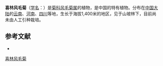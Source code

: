 {{Speciesbox
| name = 喜林风毛菊
| status = 
| status_system = 
| image =
| genus = Saussurea
| species = stricta
| authority = Franch.
}}

'''喜林风毛菊'''（[[学名|学名]]：{{lang|la|''Saussurea stricta''}}）是[[菊科|菊科]][[风毛菊属|风毛菊属]]的植物，是中国的特有植物。分布在[[中国大陆|中国大陆]]的[[云南|云南]]、[[河南|河南]]、[[四川|四川]]等地，生长于海拔1,400米的地区，见于山坡林下，目前尚未由人工引种栽培。

== 参考文献 ==
<div class="references-small">
* {{cite web| url =http://www.bioinfo.cn/db05/KmzwSpecies.php?action=view&id=5444| title =喜林风毛菊| work =《中国高等植物数据库全库》| publisher =中国科学院微生物研究所| author =昆明植物研究所| accessdate =2009-02-24| deadurl =yes| archiveurl =https://web.archive.org/web/20160305024938/http://www.bioinfo.cn/db05/KmzwSpecies.php?action=view&id=5444| archivedate =2016-03-05}}
</div>
{{Taxonbar|from=Q15226994}}

[[Category:风毛菊属|喜林风毛菊]]


{{植物小作品}}